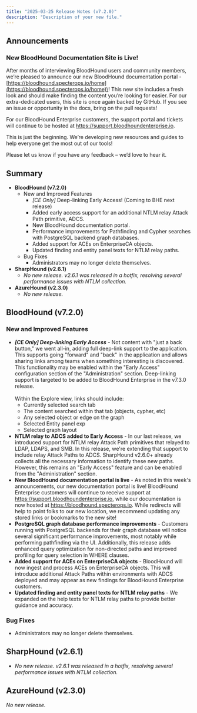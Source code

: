 ```yaml
---
title: "2025-03-25 Release Notes (v7.2.0)"
description: "Description of your new file."
---
```


## Announcements

### New BloodHound Documentation Site is Live\!

After months of interviewing BloodHound users and community members, we’re pleased to announce our new BloodHound documentation portal -  [https://bloodhound.specterops.io/home](https://bloodhound.specterops.io/home)\! This new site includes a fresh look and should make finding the content you’re looking for easier. For our extra-dedicated users, this site is once again backed by GitHub. If you see an issue or opportunity in the docs, bring on the pull requests\!

For our BloodHound Enterprise customers, the support portal and tickets will continue to be hosted at https://support.bloodhoundenterprise.io.

This is just the beginning. We’re developing new resources and guides to help everyone get the most out of our tools\!

Please let us know if you have any feedback – we’d love to hear it.

## Summary

- **BloodHound (v7.2.0)**
  - New and Improved Features
    - _[CE Only]_ Deep-linking Early Access\! (Coming to BHE next release)
    - Added early access support for an additional NTLM relay Attack Path primitive, ADCS.
    - New BloodHound documentation portal.
    - Performance improvements for Pathfinding and Cypher searches with PostgreSQL backend graph databases.
    - Added support for ACEs on EnterpriseCA objects.
    - Updated finding and entity panel texts for NTLM relay paths.
  - Bug Fixes
    - Administrators may no longer delete themselves.
- **SharpHound (v2.6.1)**
  - _No new release. v2.6.1 was released in a hotfix, resolving several performance issues with NTLM collection._
- **AzureHound (v2.3.0)**
  - _No new release._

## BloodHound (v7.2.0)

### New and Improved Features

- **_[CE Only] Deep-linking Early Access_** - Not content with "just a back button," we went all-in, adding full deep-link support to the application. This supports going "forward" and "back" in the application and allows sharing links among teams when something interesting is discovered. This functionality may be enabled within the "Early Access" configuration section of the "Administration" section. Deep-linking support is targeted to be added to BloodHound Enterprise in the v7.3.0 release.\
  \
  Within the Explore view, links should include:
  - Currently selected search tab
  - The content searched within that tab (objects, cypher, etc)
  - Any selected object or edge on the graph
  - Selected Entity panel exp
  - Selected graph layout
- **NTLM relay to ADCS added to Early Access** - In our last release, we introduced support for NTLM relay Attack Path primitives that relayed to LDAP, LDAPS, and SMB. In this release, we're extending that support to  include relay Attack Paths to ADCS. SharpHound v2.6.0\+ already collects all the necessary information to identify these new paths. However, this remains an "Early Access" feature and can be enabled from the "Administration" section.
- **New BloodHound documentation portal is live** - As noted in this week's announcements, our new documentation portal is live\! BloodHound Enterprise customers will continue to receive support at https://support.bloodhoundenterprise.io, while our documentation is now hosted at https://bloodhound.specterops.io. While redirects will help to point folks to our new location, we recommend updating any stored links or bookmarks to the new site\!
- **PostgreSQL graph database performance improvements** - Customers running with PostgreSQL backends for their graph database will notice several significant performance improvements, most notably while performing pathfinding via the UI. Additionally, this release adds enhanced query optimization for non-directed paths and improved profiling for query selection in WHERE clauses.
- **Added support for ACEs on EnterpriseCA objects** - BloodHound will now ingest and process ACEs on EnterpriseCA objects. This will introduce additional Attack Paths within environments with ADCS deployed and may appear as new findings for BloodHound Enterprise customers.
- **Updated finding and entity panel texts for NTLM relay paths** - We expanded on the help texts for NTLM relay paths to provide better guidance and accuracy.

### Bug Fixes

- Administrators may no longer delete themselves.

## SharpHound (v2.6.1)

- _No new release. v2.6.1 was released in a hotfix, resolving several performance issues with NTLM collection._

## AzureHound (v2.3.0)

_No new release._
